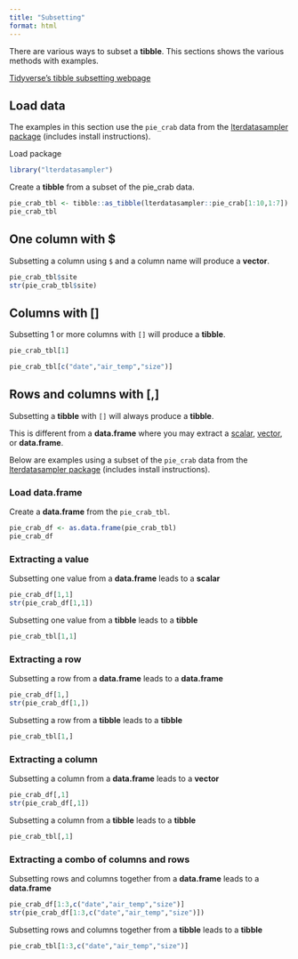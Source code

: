 ```yaml
---
title: "Subsetting"
format: html
---
```


There are various ways to subset a __tibble__. This sections shows the various methods with examples.

[Tidyverse's tibble subsetting webpage](https://tibble.tidyverse.org/reference/subsetting.html)

## Load data

The examples in this section use the `pie_crab` data from the [lterdatasampler package](/datasets/lterdatasampler.qmd) (includes install instructions).

Load package
```r
library("lterdatasampler")
```

Create a __tibble__ from a subset of the pie_crab data.
```r
pie_crab_tbl <- tibble::as_tibble(lterdatasampler::pie_crab[1:10,1:7])
pie_crab_tbl
```

## One column with $

Subsetting a column using `$` and a column name will produce a __vector__.

```r
pie_crab_tbl$site
str(pie_crab_tbl$site)
```

## Columns with []

Subsetting 1 or more columns with `[]` will produce a __tibble__.

```r
pie_crab_tbl[1]
```

```r
pie_crab_tbl[c("date","air_temp","size")]
```

## Rows and columns with [,]

Subsetting a __tibble__ with `[]` will always produce a __tibble__.

This is different from a __data.frame__ where you may extract a [scalar](https://neof-workshops.github.io/R_j4c0xh/04-R_objects.html#scalar), [vector](https://neof-workshops.github.io/R_j4c0xh/04-R_objects.html#vectors-lists), or __data.frame__.

Below are examples using a subset of the `pie_crab` data from the [lterdatasampler package](/datasets/lterdatasampler.qmd) (includes install instructions).

### Load data.frame

Create a __data.frame__ from the `pie_crab_tbl`.
```r
pie_crab_df <- as.data.frame(pie_crab_tbl)
pie_crab_df
```

### Extracting a value

Subsetting one value from a __data.frame__ leads to a __scalar__
```r
pie_crab_df[1,1]
str(pie_crab_df[1,1])
```

Subsetting one value from a __tibble__ leads to a __tibble__
```r
pie_crab_tbl[1,1]
```

### Extracting a row

Subsetting a row from a __data.frame__ leads to a __data.frame__

```r
pie_crab_df[1,]
str(pie_crab_df[1,])
```

Subsetting a row from a __tibble__ leads to a __tibble__
```r
pie_crab_tbl[1,]
```

### Extracting a column

Subsetting a column from a __data.frame__ leads to a __vector__
```r
pie_crab_df[,1]
str(pie_crab_df[,1])
```

Subsetting a column from a __tibble__ leads to a __tibble__
```r
pie_crab_tbl[,1]
```

### Extracting a combo of columns and rows

Subsetting rows and columns together from a __data.frame__ leads to a __data.frame__
```r
pie_crab_df[1:3,c("date","air_temp","size")]
str(pie_crab_df[1:3,c("date","air_temp","size")])
```

Subsetting rows and columns together from a __tibble__ leads to a __tibble__
```r
pie_crab_tbl[1:3,c("date","air_temp","size")]
```
